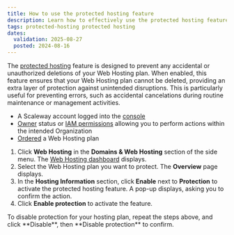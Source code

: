 ```yaml
---
title: How to use the protected hosting feature
description: Learn how to effectively use the protected hosting feature to avoid accidental deletion of your Scaleway Web Hosting plan.
tags: protected-hosting protected hosting
dates:
  validation: 2025-08-27
  posted: 2024-08-16
---
```



The [protected hosting](/webhosting/concepts/#protected-hosting) feature is designed to prevent any accidental or unauthorized deletions of your Web Hosting plan. When enabled, this feature ensures that your Web Hosting plan cannot be deleted, providing an extra layer of protection against unintended disruptions. This is particularly useful for preventing errors, such as accidental cancelations during routine maintenance or management activities.

<Requirements />

- A Scaleway account logged into the [console](https://console.scaleway.com)
- [Owner](/iam/concepts/#owner) status or [IAM permissions](/iam/concepts/#permission) allowing you to perform actions within the intended Organization
- [Ordered](/webhosting/how-to/order-webhosting/) a Web Hosting plan


1. Click **Web Hosting** in the **Domains & Web Hosting** section of the side menu. The [Web Hosting dashboard](https://console.scaleway.com/webhosting) displays.
2. Select the Web Hosting plan you want to protect. The **Overview** page displays.
3. In the **Hosting Information** section, click **Enable** next to **Protection** to activate the protected hosting feature.
   A pop-up displays, asking you to confirm the action.
4. Click **Enable protection** to activate the feature.

<Message type="tip">
  To disable protection for your hosting plan, repeat the steps above, and click **Disable**, then **Disable protection** to confirm.
</Message>